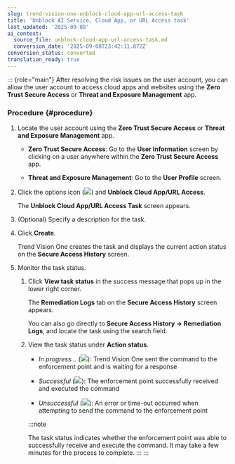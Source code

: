 ```yaml
---
slug: trend-vision-one-unblock-cloud-app-url-access-task
title: 'Unblock AI Service, Cloud App, or URL Access task'
last_updated: '2025-09-08'
ai_context:
  source_file: unblock-cloud-app-url-access-task.md
  conversion_date: '2025-09-08T23:42:11.872Z'
conversion_status: converted
translation_ready: true
---
```


::: {role="main"}
After resolving the risk issues on the user account, you can allow the user account to access cloud apps and websites using the **Zero Trust Secure Access** or **Threat and Exposure Management** app.

### Procedure {#procedure}

1.  Locate the user account using the **Zero Trust Secure Access** or **Threat and Exposure Management** app.

    - **Zero Trust Secure Access**: Go to the **User Information** screen by clicking on a user anywhere within the **Zero Trust Secure Access** app.

    - **Threat and Exposure Management**: Go to the **User Profile** screen.

2.  Click the options icon (![](/images/options_icon=1b2aff71-0b33-4aa1-b8aa-6105438834e7.webp)) and **Unblock Cloud App/URL Access**.

    The **Unblock Cloud App/URL Access Task** screen appears.

3.  (Optional) Specify a description for the task.

4.  Click **Create**.

    Trend Vision One creates the task and displays the current action status on the **Secure Access History** screen.

5.  Monitor the task status.

    1.  Click **View task status** in the success message that pops up in the lower right corner.

        The **Remediation Logs** tab on the **Secure Access History** screen appears.

        You can also go directly to **Secure Access History → Remediation Logs**, and locate the task using the search field.

    2.  View the task status under **Action status**.

        - *In progress...* (![](/images/inProgress=763d5319-3680-4b10-abca-a75782d8eb48.webp)): Trend Vision One sent the command to the enforcement point and is waiting for a response

        - *Successful* (![](/images/successful=d385863c-ae1f-4a76-8500-6d60d7a2de8f.webp)): The enforcement point successfully received and executed the command

        - *Unsuccessful* (![](/images/unsuccessful=e4c3ece6-3776-45dc-b99a-67195d7d21e0.webp)): An error or time-out occurred when attempting to send the command to the enforcement point

        :::note

        The task status indicates whether the enforcement point was able to successfully receive and execute the command. It may take a few minutes for the process to complete.
        :::
:::
